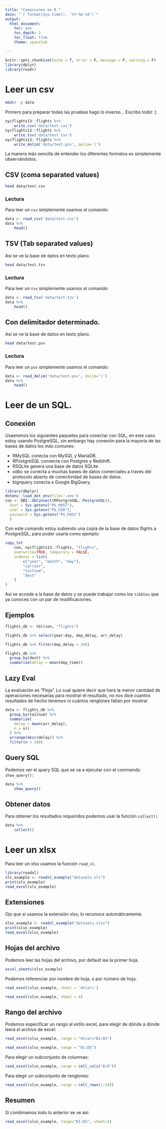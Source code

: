 ```yaml
---
title: "Conexiones en R "
date: "`r format(Sys.time(), '%Y-%m-%d')`"
output:
  html_document:
    toc: yes
    toc_depth: 2
    toc_float: true
    theme: spacelab

---
```



```r
knitr::opts_chunk$set(echo = T, error = F, message = F, warning = F)
library(dplyr)
library(readr)
```

# Leer un csv
```bash
mkdir -p data
```

Primero para preparar todas las pruebas hago lo inverso... Escribo todo! :)
```r

nycflights13::flights %>%
    write_csv('data/test.csv')
nycflights13::flights %>%
    write_tsv('data/test.tsv')
nycflights13::flights %>%
    write_delim('data/test.psv', delim='|')
```

La manera más sencilla de entender los diferentes formatos es simplemente observándolos.

## CSV (coma separated values)
```bash
head data/test.csv
```

### Lectura

Para leer un `csv` simplemente usamos el comando:
```r
data <- read_csv('data/test.csv')
data %>%
    head()
```

## TSV (Tab separated values)

Así se ve la base de datos en texto plano.

```bash
head data/test.tsv
```

### Lectura

Para leer un `tsv` simplemente usamos el comando:

```r
data <- read_tsv('data/test.tsv')
data %>%
    head()
```
## Con delimitador determinado.
Así se ve la base de datos en texto plano.

```bash
head data/test.psv
```

### Lectura

Para leer un `psv` simplemente usamos el comando:
```r
data <- read_delim('data/test.psv', delim='|')
data %>%
    head()
```
# Leer de un SQL.
## Conexión
Usaeremos los siguientes paquetes para conectar con SQL, en este caso estoy usando PostgreSQL,
sin embargo hay conexión para la mayoría de las bases de datos los más comunes:

  * RMySQL conecta con MySQL y MariaDB.
  * RPostgreSQL connecta con Postgres y Redshift.
  * RSQLite genera una base de datos SQLite
  * odbc se conecta a muchas bases de datos comerciales a través del protocolo abierto de conectividad de bases de datos.
  * bigrquery conecta a Google BigQuery.

```r
library(dbplyr)
dotenv::load_dot_env(file='.env')
con <- DBI::dbConnect(RPostgreSQL::PostgreSQL(),
  host = Sys.getenv("PG_HOST"),
  user = Sys.getenv("PG_USR"),
  password = Sys.getenv("PG_PASS")
  )
```

Con este comando estoy subiendo una copia de la base de datos flights a PostgreSQL, para poder usarla como ejemplo:

```r
copy_to(
    con, nycflights13::flights, "flights",
    overwrite=TRUE, temporary = FALSE,
    indexes = list(
        c("year", "month", "day"),
        "carrier",
        "tailnum",
        "dest"
    )
)

```

Así se accede a la base de datos y se puede trabajar como los `tibbles` que ya conoces con un par de modificaciones.

## Ejemplos

```r
flights_db <- tbl(con, "flights")
```
```r
flights_db %>% select(year:day, dep_delay, arr_delay)
```
```r
flights_db %>% filter(dep_delay > 240)
```
```r
flights_db %>%
  group_by(dest) %>%
  summarise(delay = mean(dep_time))
```

## Lazy Eval

La evaluación es "Floja". Lo cual quiere decir que hará la menor cantidad de operaciones necesarias para mostrar el resultado, no nos dice cuantos resultados de hecho tenemos ni cuántos renglones faltan por mostrar

```r
data <- flights_db %>%
  group_by(tailnum) %>%
  summarise(
    delay = mean(arr_delay),
    n = n()
  ) %>%
  arrange(desc(delay)) %>%
  filter(n > 100)
```

## Query SQL

Podemos ver el query SQL que se va a ejecutar con el commando `show_query()`:
```r
data %>%
    show_query()
```
## Obtener datos

Para obtener los resultados requeridos podemos usar la función `collect()`

```r
data %>%
    collect()
```

# Leer un xlsx

Para leer un xlsx usamos la función `read_xl`.

```r
library(readxl)
xls_example <- readxl_example("datasets.xls")
print(xls_example)
read_excel(xls_example)
```

## Extensiones

Ojo que si usamos la extensión xlsx, lo reconoce automáticamente.
```r
xlsx_example <- readxl_example("datasets.xlsx")
print(xlsx_example)
read_excel(xlsx_example)
```

## Hojas del archivo

Podemos leer las hojas del archivo, por default lee la primer hoja.
```r
excel_sheets(xlsx_example)
```
Podemos referenciar por nombre de hoja, o por número de hoja.

```r
read_excel(xlsx_example, sheet = 'mtcars')
```

```r
read_excel(xlsx_example, sheet = 4)
```

## Rango del archivo
Podemos especificar un rango al estilo excel, para elegir de dónde a dónde leerá el archivo de excel:

```r
read_excel(xlsx_example, range = "mtcars!B1:D5")
```

```r
read_excel(xlsx_example, range = "B1:D5")
```

Para elegir un subconjunto de columnas:

```r
read_excel(xlsx_example, range = cell_cols("B:D"))
```

Para elegir un subconjunto de renglones:

```r
read_excel(xlsx_example, range = cell_rows(1:10))
```

## Resumen
Si combinamos todo lo anterior se ve así:

```r
read_excel(xlsx_example, range="B1:D5", sheet=2)
```
